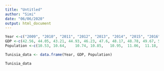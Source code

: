 ---
title: "Untitled"
author: "Simi"
date: "06/06/2020"
output: html_document
---

```{r echo=FALSE}
Year <-c("2009", "2010", "2011", "2012", "2013", "2014", "2015", "2016", "2017", "2018")
GDP <-c(42.56, 44.05, 43.21, 44.93, 46.23, 47.6, 48.17, 48.78, 49.67, 50.9)
Population <-c(10.53, 10.64,	10.74, 10.85,	10.95,	11.06,	11.18,	11.3,	11.43,	11.57)

Tunisia_data <- data.frame(Year, GDP, Population)

Tunisia_data
```

